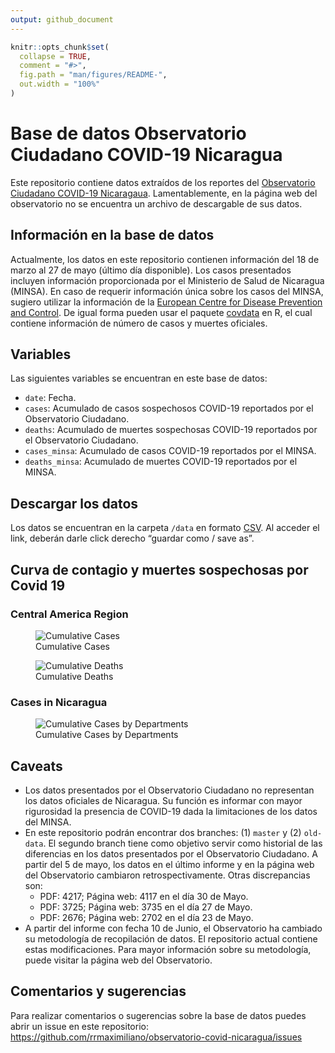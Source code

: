 ```yaml
---
output: github_document
---
```


<!-- README.md is generated from README.Rmd. Please edit that file -->

```r
knitr::opts_chunk$set(
  collapse = TRUE,
  comment = "#>",
  fig.path = "man/figures/README-",
  out.width = "100%"
)
```

# Base de datos Observatorio Ciudadano COVID-19 Nicaragua

Este repositorio contiene datos extraídos de los reportes del [Observatorio Ciudadano COVID-19 Nicaragaua](https://observatorioni.org). Lamentablemente, en la página web del observatorio no se encuentra un archivo de descargable de sus datos. 

## Información en la base de datos

Actualmente, los datos en este repositorio contienen información del 18 de marzo al 27 de mayo (último día disponible). Los casos presentados incluyen información proporcionada por el Ministerio de Salud de Nicaragua (MINSA). En caso de requerir información única sobre los casos del MINSA, sugiero utilizar la información de la [European Centre for Disease Prevention and Control](https://www.ecdc.europa.eu/). De igual forma pueden usar el paquete [covdata](https://kjhealy.github.io/covdata/) en R, el cual contiene información de número de casos y muertes oficiales.

## Variables

Las siguientes variables se encuentran en este base de datos: 

* `date`: Fecha.
* `cases`: Acumulado de casos sospechosos COVID-19 reportados por el Observatorio Ciudadano.
* `deaths`: Acumulado de muertes sospechosas COVID-19 reportados por el Observatorio Ciudadano.
* `cases_minsa`: Acumulado de casos COVID-19 reportados por el MINSA.
* `deaths_minsa`: Acumulado de muertes COVID-19 reportados por el MINSA.

## Descargar los datos

Los datos se encuentran en la carpeta `/data` en formato [CSV](https://raw.githubusercontent.com/RRMaximiliano/observatorio-covid-nicaragua/master/data/observatorio_cases.csv). Al acceder el link, deberán darle click derecho "guardar como / save as".

## Curva de contagio y muertes sospechosas por Covid 19

### Central America Region

![Cumulative Cases](figs/cases-2020-06-21.png)

![Cumulative Deaths](figs/deaths-2020-06-21.png)

### Cases in Nicaragua

![Cumulative Cases by Departments](figs/cases-departamentos2020-06-22.png)

## Caveats

* Los datos presentados por el Observatorio Ciudadano no representan los datos oficiales de Nicaragua. Su función es informar con mayor rigurosidad la presencia de COVID-19 dada la limitaciones de los datos del MINSA. 
* En este repositorio podrán encontrar dos branches: (1) `master` y (2) `old-data`. El segundo branch tiene como objetivo servir como historial de las diferencias en los datos presentados por el Observatorio Ciudadano. A partir del 5 de mayo, los datos en el último informe y en la página web del Observatorio cambiaron retrospectivamente. Otras discrepancias son: 
  * PDF: 4217; Página web: 4117 en el día 30 de Mayo.
  * PDF: 3725; Página web: 3735 en el día 27 de Mayo. 
  * PDF: 2676; Página web: 2702 en el día 23 de Mayo.  
* A partir del informe con fecha 10 de Junio, el Observatorio ha cambiado su metodología de recopilación de datos. El repositorio actual contiene estas modificaciones. Para mayor información sobre su metodología, puede visitar la página web del Observatorio.  
 

## Comentarios y sugerencias

Para realizar comentarios o sugerencias sobre la base de datos puedes abrir un issue en este repositorio: [https://github.com/rrmaximiliano/observatorio-covid-nicaragua/issues](https://github.com/rrmaximiliano/observatorio-covid-nicaragua/issues)
